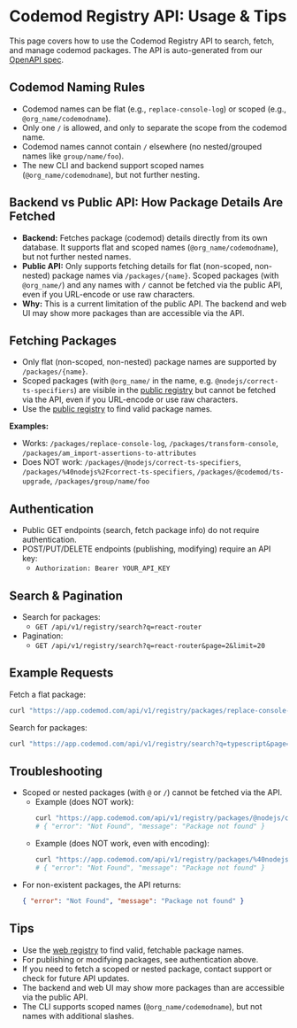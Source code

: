 # Codemod Registry API: Usage & Tips

This page covers how to use the Codemod Registry API to search, fetch, and manage codemod packages. The API is auto-generated from our [OpenAPI spec](https://app.codemod.com/api/v1/registry/openapi).

## Codemod Naming Rules
- Codemod names can be flat (e.g., `replace-console-log`) or scoped (e.g., `@org_name/codemodname`).
- Only one `/` is allowed, and only to separate the scope from the codemod name.
- Codemod names cannot contain `/` elsewhere (no nested/grouped names like `group/name/foo`).
- The new CLI and backend support scoped names (`@org_name/codemodname`), but not further nesting.

## Backend vs Public API: How Package Details Are Fetched

- **Backend:** Fetches package (codemod) details directly from its own database. It supports flat and scoped names (`@org_name/codemodname`), but not further nested names.
- **Public API:** Only supports fetching details for flat (non-scoped, non-nested) package names via `/packages/{name}`. Scoped packages (with `@org_name/`) and any names with `/` cannot be fetched via the public API, even if you URL-encode or use raw characters.
- **Why:** This is a current limitation of the public API. The backend and web UI may show more packages than are accessible via the API.

## Fetching Packages
- Only flat (non-scoped, non-nested) package names are supported by `/packages/{name}`.
- Scoped packages (with `@org_name/` in the name, e.g. `@nodejs/correct-ts-specifiers`) are visible in the [public registry](https://app.codemod.com/registry/@nodejs/correct-ts-specifiers) but cannot be fetched via the API, even if you URL-encode or use raw characters.
- Use the [public registry](https://app.codemod.com/registry) to find valid package names.

**Examples:**
- Works: `/packages/replace-console-log`, `/packages/transform-console`, `/packages/am_import-assertions-to-attributes`
- Does NOT work: `/packages/@nodejs/correct-ts-specifiers`, `/packages/%40nodejs%2Fcorrect-ts-specifiers`, `/packages/@codemod/ts-upgrade`, `/packages/group/name/foo`

## Authentication
- Public GET endpoints (search, fetch package info) do not require authentication.
- POST/PUT/DELETE endpoints (publishing, modifying) require an API key:
  - `Authorization: Bearer YOUR_API_KEY`

## Search & Pagination
- Search for packages:
  - `GET /api/v1/registry/search?q=react-router`
- Pagination:
  - `GET /api/v1/registry/search?q=react-router&page=2&limit=20`

## Example Requests

Fetch a flat package:
```sh
curl "https://app.codemod.com/api/v1/registry/packages/replace-console-log"
```

Search for packages:
```sh
curl "https://app.codemod.com/api/v1/registry/search?q=typescript&page=1&limit=10"
```

## Troubleshooting
- Scoped or nested packages (with `@` or `/`) cannot be fetched via the API.
  - Example (does NOT work):
    ```sh
    curl "https://app.codemod.com/api/v1/registry/packages/@nodejs/correct-ts-specifiers"
    # { "error": "Not Found", "message": "Package not found" }
    ```
  - Example (does NOT work, even with encoding):
    ```sh
    curl "https://app.codemod.com/api/v1/registry/packages/%40nodejs%2Fcorrect-ts-specifiers"
    # { "error": "Not Found", "message": "Package not found" }
    ```
- For non-existent packages, the API returns:
  ```json
  { "error": "Not Found", "message": "Package not found" }
  ```

## Tips
- Use the [web registry](https://app.codemod.com/registry) to find valid, fetchable package names.
- For publishing or modifying packages, see authentication above.
- If you need to fetch a scoped or nested package, contact support or check for future API updates.
- The backend and web UI may show more packages than are accessible via the public API.
- The CLI supports scoped names (`@org_name/codemodname`), but not names with additional slashes.
